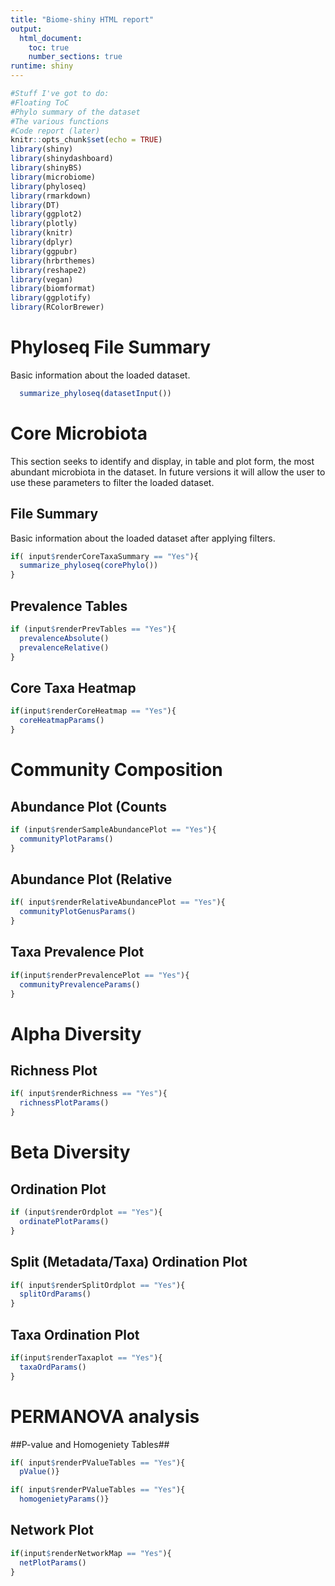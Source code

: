 ```yaml
---
title: "Biome-shiny HTML report"
output:  
  html_document:
    toc: true
    number_sections: true
runtime: shiny
---
```

```r
#Stuff I've got to do:
#Floating ToC
#Phylo summary of the dataset
#The various functions
#Code report (later)
knitr::opts_chunk$set(echo = TRUE)
library(shiny)
library(shinydashboard)
library(shinyBS)
library(microbiome)
library(phyloseq)
library(rmarkdown)
library(DT)
library(ggplot2)
library(plotly)
library(knitr)
library(dplyr)
library(ggpubr)
library(hrbrthemes)
library(reshape2)
library(vegan)
library(biomformat)
library(ggplotify)
library(RColorBrewer)
```
# Phyloseq File Summary

Basic information about the loaded dataset.

```r
  summarize_phyloseq(datasetInput())
```

# Core Microbiota

This section seeks to identify and display, in table and plot form, the most abundant microbiota in the dataset. In future versions it will allow the user to use these parameters to filter the loaded dataset.

## File Summary

Basic information about the loaded dataset after applying filters.

```r
if( input$renderCoreTaxaSummary == "Yes"){
  summarize_phyloseq(corePhylo())
}
```



## Prevalence Tables
```r
if (input$renderPrevTables == "Yes"){
  prevalenceAbsolute()
  prevalenceRelative()
}
```
## Core Taxa Heatmap 
```r
if(input$renderCoreHeatmap == "Yes"){
  coreHeatmapParams()
}
```

# Community Composition
## Abundance Plot (Counts
```r
if (input$renderSampleAbundancePlot == "Yes"){
  communityPlotParams()
}
```
## Abundance Plot (Relative
```r
if( input$renderRelativeAbundancePlot == "Yes"){
  communityPlotGenusParams()
}
```
## Taxa Prevalence Plot
```r
if(input$renderPrevalencePlot == "Yes"){
  communityPrevalenceParams()
}
```

# Alpha Diversity
## Richness Plot
```r
if( input$renderRichness == "Yes"){
  richnessPlotParams()
}
```

# Beta Diversity
## Ordination Plot
```r
if (input$renderOrdplot == "Yes"){
  ordinatePlotParams()
}
```
## Split (Metadata/Taxa) Ordination Plot
```r
if( input$renderSplitOrdplot == "Yes"){
  splitOrdParams()
}
```
## Taxa Ordination Plot
```r
if(input$renderTaxaplot == "Yes"){
  taxaOrdParams()
}
```

# PERMANOVA analysis
##P-value and Homogeniety Tables##
```r
if( input$renderPValueTables == "Yes"){
  pValue()}

```
```r
if( input$renderPValueTables == "Yes"){
  homogenietyParams()}
```
## Network Plot
```r
if(input$renderNetworkMap == "Yes"){
  netPlotParams()
}
```
